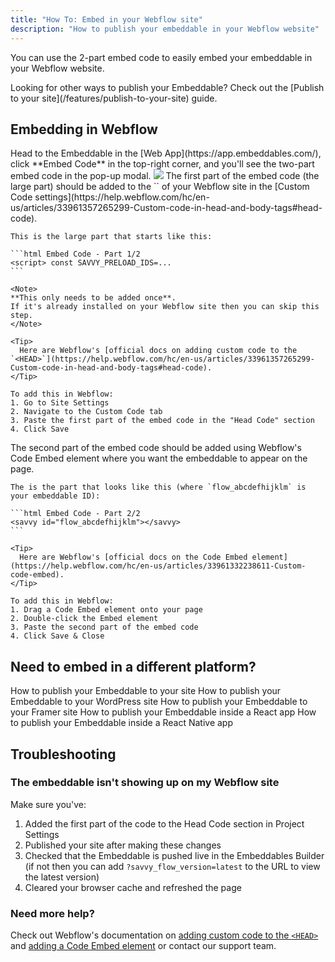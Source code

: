 ```yaml
---
title: "How To: Embed in your Webflow site"
description: "How to publish your embeddable in your Webflow website"
---
```


You can use the 2-part embed code to easily embed your embeddable in your Webflow website.

<Tip>
  Looking for other ways to publish your Embeddable? Check out the [Publish to your site](/features/publish-to-your-site) guide.
</Tip>

## Embedding in Webflow

<Steps>
  <Step title="Grab the embed code" titleSize="h3">
    Head to the Embeddable in the [Web App](https://app.embeddables.com/), click **Embed Code** in the top-right corner,
    and you'll see the two-part embed code in the pop-up modal.
    <Frame>
      <img src="https://assets.embeddables.com/2025-04-1011_18708467466947587.12.05.gif" />
    </Frame>
  </Step>
  <Step title="Add the first part to Webflow's Custom Code">
    The first part of the embed code (the large part) should be added to the `<HEAD>` of your Webflow site in the [Custom Code settings](https://help.webflow.com/hc/en-us/articles/33961357265299-Custom-code-in-head-and-body-tags#head-code).

    This is the large part that starts like this:

    ```html Embed Code - Part 1/2
    <script> const SAVVY_PRELOAD_IDS=...
    ```
    
    <Note>
    **This only needs to be added once**.
    If it's already installed on your Webflow site then you can skip this step.
    </Note>

    <Tip>
      Here are Webflow's [official docs on adding custom code to the `<HEAD>`](https://help.webflow.com/hc/en-us/articles/33961357265299-Custom-code-in-head-and-body-tags#head-code).
    </Tip>

    To add this in Webflow:
    1. Go to Site Settings
    2. Navigate to the Custom Code tab
    3. Paste the first part of the embed code in the "Head Code" section
    4. Click Save

  </Step>
  <Step title="Add the second part using Webflow's Embed element">
    The second part of the embed code should be added using Webflow's Code Embed element where you want the embeddable to appear on the page.

    The is the part that looks like this (where `flow_abcdefhijklm` is your embeddable ID):

    ```html Embed Code - Part 2/2
    <savvy id="flow_abcdefhijklm"></savvy>
    ```
    
    <Tip>
      Here are Webflow's [official docs on the Code Embed element](https://help.webflow.com/hc/en-us/articles/33961332238611-Custom-code-embed).
    </Tip>

    To add this in Webflow:
    1. Drag a Code Embed element onto your page
    2. Double-click the Embed element
    3. Paste the second part of the embed code
    4. Click Save & Close


  </Step>
</Steps>

## Need to embed in a different platform?

<CardGroup cols={2}>
  <Card title="How To: Embed in your site" icon="code" href="/how-to/embed-in-your-site">
    How to publish your Embeddable to your site
  </Card>
  <Card title="How To: Embed in a WordPress site" icon="wordpress" href="/how-to/embed-in-your-wordpress-site">
    How to publish your Embeddable to your WordPress site
  </Card>
  <Card title="How To: Embed in a Framer site" icon="framer" href="/how-to/embed-in-your-framer-site">
    How to publish your Embeddable to your Framer site
  </Card>
  <Card title="How To: Embed in a React app" icon="react" href="/how-to/embed-in-react">
    How to publish your Embeddable inside a React app
  </Card>
  <Card
    title="How To: Embed in a React Native app"
    icon="mobile-screen-button"
    href="/how-to/embed-in-react-native"
  >
    How to publish your Embeddable inside a React Native app
  </Card>
</CardGroup>

## Troubleshooting

### The embeddable isn't showing up on my Webflow site

Make sure you've:
1. Added the first part of the code to the Head Code section in Project Settings
2. Published your site after making these changes
3. Checked that the Embeddable is pushed live in the Embeddables Builder (if not then you can add `?savvy_flow_version=latest` to the URL to view the latest version)
3. Cleared your browser cache and refreshed the page

### Need more help?

Check out Webflow's documentation on [adding custom code to the `<HEAD>`](https://help.webflow.com/hc/en-us/articles/33961357265299-Custom-code-in-head-and-body-tags#head-code) and [adding a Code Embed element](https://help.webflow.com/hc/en-us/articles/33961332238611-Custom-code-embed) or contact our support team.
